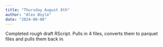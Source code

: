 ```yaml
---
title: "Thursday August 8th"
author: "Alex Boyle"
date: "2024-08-08"
---
```


Completed rough draft RScript. Pulls in 4 files, converts them to parquet files and pulls them back in.
